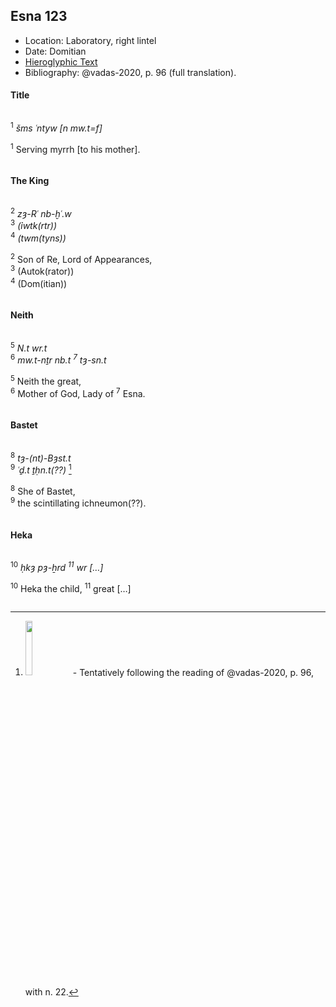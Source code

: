 ## Esna 123 {-}  
  
- Location: Laboratory, right lintel  
- Date: Domitian  
- [Hieroglyphic Text](https://www.ifao.egnet.net/uploads/publications/enligne/Temples-Esna002.pdf#page=303){target="_blank"}  
- Bibliography: @vadas-2020, p. 96 (full translation).    
    
<style>  
  .col2 {  
    columns: 2 300px;         /* number of columns and width in pixels*/  
    -webkit-columns: 2 300px; /* chrome, safari */  
    -moz-columns: 2 300px;    /* firefox */  
    -webkit-column-break-inside: avoid;  
    -page-break-inside: avoid;  
    -break-inside: avoid;  
  }  
  
</style>  
  
#### Title {-}  
  
<div class="col2">  
  
^1^ *šms ʿntyw [n mw.t=f]  *  
  
^1^ Serving myrrh [to his mother].  
  
</div>  
  
#### The King {-}  
  
<div class="col2">  
  
^2^ *zȝ-Rʿ nb-ḫʿ.w  *  
^3^ *(ỉwtk(rtr)) *  
^4^ *(twm(tyns)) *  
  
^2^ Son of Re, Lord of Appearances,  
^3^ (Autok(rator))  
^4^ (Dom(itian))  
  
  
</div>  
  
#### Neith  {-}  
  
  
<div class="col2">  
  
^5^ *N.t wr.t   *  
^6^ *mw.t-nṯr nb.t ^7^ tȝ-sn.t  *  
  
^5^ Neith the great,  
^6^ Mother of God, Lady of ^7^ Esna.  
  
</div>  
  
#### Bastet {-}  
  
<div class="col2">  
  
^8^ *tȝ-(nt)-Bȝst.t *  
^9^ *ʿḏ.t ṯḥn.t(??) * [^fn123-1]  
  
^8^ She of Bastet,  
^9^ the scintillating ichneumon(??).  
  
</div>  
  
[^fn123-1]: ![](images/123_1.png){width=15%} - Tentatively following the reading of @vadas-2020, p. 96, with n. 22.  
  
#### Heka {-}  
  
<div class="col2">  
  
^10^ *ḥkȝ pȝ-ẖrd ^11^ wr [...]  *  
  
^10^ Heka the child, ^11^ great [...]  
  
</div>  
